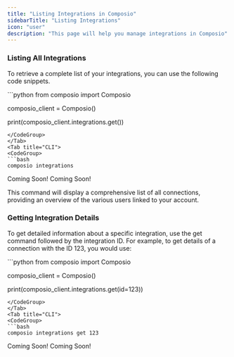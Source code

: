 ```yaml
---
title: "Listing Integrations in Composio"
sidebarTitle: "Listing Integrations"
icon: "user"
description: "This page will help you manage integrations in Composio"
---
```


### Listing All Integrations
To retrieve a complete list of your integrations, you can use the following code snippets.

<Tabs>
<Tab title="Python">
<CodeGroup>
```python
from composio import Composio

composio_client = Composio()

print(composio_client.integrations.get())
```
</CodeGroup>
</Tab>
<Tab title="CLI">
<CodeGroup>
```bash
composio integrations
```
</CodeGroup>
</Tab>
<Tab title="JS">
Coming Soon!
</Tab>
<Tab title="API">
Coming Soon!
</Tab>
</Tabs>

This command will display a comprehensive list of all connections, providing an overview of the various users linked to your account.

### Getting Integration Details
To get detailed information about a specific integration, use the get command followed by the integration ID. For example, to get details of a connection with the ID 123, you would use:

<Tabs>
<Tab title="Python">
<CodeGroup>
```python
from composio import Composio

composio_client = Composio()

print(composio_client.integrations.get(id=123))
```
</CodeGroup>
</Tab>
<Tab title="CLI">
<CodeGroup>
```bash
composio integrations get 123
```
</CodeGroup>
</Tab>
<Tab title="JS">
Coming Soon!
</Tab>
<Tab title="API">
Coming Soon!
</Tab>
</Tabs>